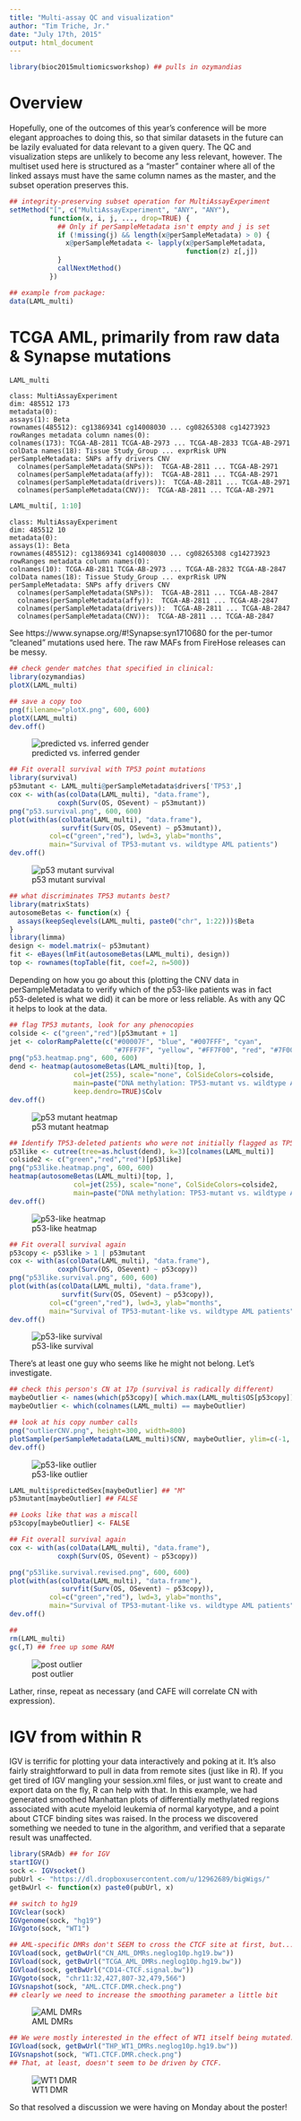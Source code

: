 ```yaml
---
title: "Multi-assay QC and visualization"
author: "Tim Triche, Jr."
date: "July 17th, 2015"
output: html_document
---
```


```r
library(bioc2015multiomicsworkshop) ## pulls in ozymandias 
```

# Overview

Hopefully, one of the outcomes of this year's conference will be more elegant 
approaches to doing this, so that similar datasets in the future can be lazily
evaluated for data relevant to a given query. The QC and visualization steps 
are unlikely to become any less relevant, however.  The multiset used here is 
structured as a "master" container where all of the linked assays must have 
the same column names as the master, and the subset operation preserves this.

```r
## integrity-preserving subset operation for MultiAssayExperiment
setMethod("[", c("MultiAssayExperiment", "ANY", "ANY"),
          function(x, i, j, ..., drop=TRUE) {
            ## Only if perSampleMetadata isn't empty and j is set
            if (!missing(j) && length(x@perSampleMetadata) > 0) {
              x@perSampleMetadata <- lapply(x@perSampleMetadata,
                                            function(z) z[,j])
            }
            callNextMethod()
          })

## example from package:
data(LAML_multi)
```
# TCGA AML, primarily from raw data & Synapse mutations
```r
LAML_multi
```
```
class: MultiAssayExperiment 
dim: 485512 173 
metadata(0):
assays(1): Beta
rownames(485512): cg13869341 cg14008030 ... cg08265308 cg14273923
rowRanges metadata column names(0):
colnames(173): TCGA-AB-2811 TCGA-AB-2973 ... TCGA-AB-2833 TCGA-AB-2971
colData names(18): Tissue Study_Group ... exprRisk UPN
perSampleMetadata: SNPs affy drivers CNV 
  colnames(perSampleMetadata(SNPs)):  TCGA-AB-2811 ... TCGA-AB-2971 
  colnames(perSampleMetadata(affy)):  TCGA-AB-2811 ... TCGA-AB-2971 
  colnames(perSampleMetadata(drivers)):  TCGA-AB-2811 ... TCGA-AB-2971 
  colnames(perSampleMetadata(CNV)):  TCGA-AB-2811 ... TCGA-AB-2971 
```
```r
LAML_multi[, 1:10] 
```
```
class: MultiAssayExperiment 
dim: 485512 10 
metadata(0):
assays(1): Beta
rownames(485512): cg13869341 cg14008030 ... cg08265308 cg14273923
rowRanges metadata column names(0):
colnames(10): TCGA-AB-2811 TCGA-AB-2973 ... TCGA-AB-2832 TCGA-AB-2847
colData names(18): Tissue Study_Group ... exprRisk UPN
perSampleMetadata: SNPs affy drivers CNV 
  colnames(perSampleMetadata(SNPs)):  TCGA-AB-2811 ... TCGA-AB-2847 
  colnames(perSampleMetadata(affy)):  TCGA-AB-2811 ... TCGA-AB-2847 
  colnames(perSampleMetadata(drivers)):  TCGA-AB-2811 ... TCGA-AB-2847 
  colnames(perSampleMetadata(CNV)):  TCGA-AB-2811 ... TCGA-AB-2847 
```

See https://www.synapse.org/#!Synapse:syn1710680 for the per-tumor "cleaned" 
mutations used here. The raw MAFs from FireHose releases can be messy. 

```r
## check gender matches that specified in clinical:
library(ozymandias)
plotX(LAML_multi)

## save a copy too
png(filename="plotX.png", 600, 600)
plotX(LAML_multi)
dev.off()
```
![predicted vs. inferred gender](plotX.png "gender plot") 


```r
## Fit overall survival with TP53 point mutations
library(survival)
p53mutant <- LAML_multi@perSampleMetadata$drivers['TP53',]
cox <- with(as(colData(LAML_multi), "data.frame"),
            coxph(Surv(OS, OSevent) ~ p53mutant))
png("p53.survival.png", 600, 600)
plot(with(as(colData(LAML_multi), "data.frame"),
             survfit(Surv(OS, OSevent) ~ p53mutant)),
          col=c("green","red"), lwd=3, ylab="months",
          main="Survival of TP53-mutant vs. wildtype AML patients")
dev.off()
```
![p53 mutant survival](p53.survival.png "p53 plot") 

```r
## what discriminates TP53 mutants best?
library(matrixStats)
autosomeBetas <- function(x) {
  assays(keepSeqlevels(LAML_multi, paste0("chr", 1:22)))$Beta
}
library(limma)
design <- model.matrix(~ p53mutant)
fit <- eBayes(lmFit(autosomeBetas(LAML_multi), design))
top <- rownames(topTable(fit, coef=2, n=500))
```

Depending on how you go about this (plotting the CNV data in perSampleMetadata
to verify which of the p53-like patients was in fact p53-deleted is what we did)
it can be more or less reliable.  As with any QC it helps to look at the data. 

```r
## flag TP53 mutants, look for any phenocopies
colside <- c("green","red")[p53mutant + 1] 
jet <- colorRampPalette(c("#00007F", "blue", "#007FFF", "cyan",
                          "#7FFF7F", "yellow", "#FF7F00", "red", "#7F0000"))
png("p53.heatmap.png", 600, 600)
dend <- heatmap(autosomeBetas(LAML_multi)[top, ], 
                col=jet(255), scale="none", ColSideColors=colside, 
                main=paste("DNA methylation: TP53-mutant vs. wildtype AML"),
                keep.dendro=TRUE)$Colv
dev.off()
```
![p53 mutant heatmap](p53.heatmap.png "p53 plot") 


```r
## Identify TP53-deleted patients who were not initially flagged as TP53-mutant
p53like <- cutree(tree=as.hclust(dend), k=3)[colnames(LAML_multi)]
colside2 <- c("green","red","red")[p53like] 
png("p53like.heatmap.png", 600, 600)
heatmap(autosomeBetas(LAML_multi)[top, ], 
                col=jet(255), scale="none", ColSideColors=colside2, 
                main=paste("DNA methylation: TP53-mutant vs. wildtype AML"))
dev.off()
```
![p53-like heatmap](p53like.heatmap.png "p53like plot") 


```r
## Fit overall survival again
p53copy <- p53like > 1 | p53mutant
cox <- with(as(colData(LAML_multi), "data.frame"),
            coxph(Surv(OS, OSevent) ~ p53copy))
png("p53like.survival.png", 600, 600)
plot(with(as(colData(LAML_multi), "data.frame"),
             survfit(Surv(OS, OSevent) ~ p53copy)),
          col=c("green","red"), lwd=3, ylab="months",
          main="Survival of TP53-mutant-like vs. wildtype AML patients")
dev.off()
```
![p53-like survival](p53like.survival.png "p53like survival") 

There's at least one guy who seems like he might not belong.  Let's investigate.

```r
## check this person's CN at 17p (survival is radically different)
maybeOutlier <- names(which(p53copy)[ which.max(LAML_multi$OS[p53copy]) ])
maybeOutlier <- which(colnames(LAML_multi) == maybeOutlier)

## look at his copy number calls
png("outlierCNV.png", height=300, width=800)
plotSample(perSampleMetadata(LAML_multi)$CNV, maybeOutlier, ylim=c(-1, 1))
dev.off()
```
![p53-like outlier](outlierCNV.png "outlier") 

```r
LAML_multi$predictedSex[maybeOutlier] ## "M"
p53mutant[maybeOutlier] ## FALSE 

## Looks like that was a miscall 
p53copy[maybeOutlier] <- FALSE 

## Fit overall survival again
cox <- with(as(colData(LAML_multi), "data.frame"),
            coxph(Surv(OS, OSevent) ~ p53copy))

png("p53like.survival.revised.png", 600, 600)
plot(with(as(colData(LAML_multi), "data.frame"),
             survfit(Surv(OS, OSevent) ~ p53copy)),
          col=c("green","red"), lwd=3, ylab="months",
          main="Survival of TP53-mutant-like vs. wildtype AML patients")
dev.off()

## 
rm(LAML_multi)
gc(,T) ## free up some RAM
```
![post outlier](p53like.survival.revised.png "revised")

Lather, rinse, repeat as necessary (and CAFE will correlate CN with expression).

# IGV from within R 

IGV is terrific for plotting your data interactively and poking at it.  It's 
also fairly straightforward to pull in data from remote sites (just like in R).
If you get tired of IGV mangling your session.xml files, or just want to 
create and export data on the fly, R can help with that.  In this example, we 
had generated smoothed Manhattan plots of differentially methylated regions 
associated with acute myeloid leukemia of normal karyotype, and a point about
CTCF binding sites was raised.  In the process we discovered something we needed
to tune in the algorithm, and verified that a separate result was unaffected.

```r

library(SRAdb) ## for IGV 
startIGV()
sock <- IGVsocket()
pubUrl <- "https://dl.dropboxusercontent.com/u/12962689/bigWigs/"
getBwUrl <- function(x) paste0(pubUrl, x)

## switch to hg19 
IGVclear(sock)
IGVgenome(sock, "hg19")
IGVgoto(sock, "WT1")

## AML-specific DMRs don't SEEM to cross the CTCF site at first, but...
IGVload(sock, getBwUrl("CN_AML_DMRs.neglog10p.hg19.bw"))
IGVload(sock, getBwUrl("TCGA_AML_DMRs.neglog10p.hg19.bw"))
IGVload(sock, getBwUrl("CD14-CTCF.signal.bw"))
IGVgoto(sock, "chr11:32,427,807-32,479,566")
IGVsnapshot(sock, "AML.CTCF.DMR.check.png")
## clearly we need to increase the smoothing parameter a little bit
```
![AML DMRs](AML.CTCF.DMR.check.png "IGV plot") 

```r
## We were mostly interested in the effect of WT1 itself being mutated:
IGVload(sock, getBwUrl("THP_WT1_DMRs.neglog10p.hg19.bw"))
IGVsnapshot(sock, "WT1.CTCF.DMR.check.png")
## That, at least, doesn't seem to be driven by CTCF. 
```
![WT1 DMR](WT1.CTCF.DMR.check.png "IGV plot") 

So that resolved a discussion we were having on Monday about the poster!
